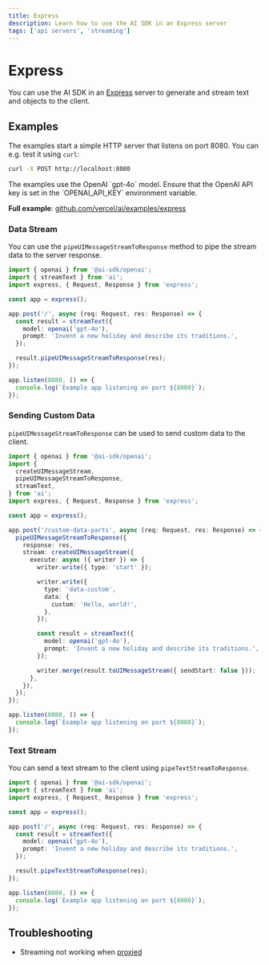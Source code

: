 ---
title: Express
description: Learn how to use the AI SDK in an Express server
tags: ['api servers', 'streaming']
---

# Express

You can use the AI SDK in an [Express](https://expressjs.com/) server to generate and stream text and objects to the client.

## Examples

The examples start a simple HTTP server that listens on port 8080. You can e.g. test it using `curl`:

```bash
curl -X POST http://localhost:8080
```

<Note>
  The examples use the OpenAI `gpt-4o` model. Ensure that the OpenAI API key is
  set in the `OPENAI_API_KEY` environment variable.
</Note>

**Full example**: [github.com/vercel/ai/examples/express](https://github.com/vercel/ai/tree/main/examples/express)

### Data Stream

You can use the `pipeUIMessageStreamToResponse` method to pipe the stream data to the server response.

```ts filename='index.ts'
import { openai } from '@ai-sdk/openai';
import { streamText } from 'ai';
import express, { Request, Response } from 'express';

const app = express();

app.post('/', async (req: Request, res: Response) => {
  const result = streamText({
    model: openai('gpt-4o'),
    prompt: 'Invent a new holiday and describe its traditions.',
  });

  result.pipeUIMessageStreamToResponse(res);
});

app.listen(8080, () => {
  console.log(`Example app listening on port ${8080}`);
});
```

### Sending Custom Data

`pipeUIMessageStreamToResponse` can be used to send custom data to the client.

```ts filename='index.ts' highlight="8-11,18"
import { openai } from '@ai-sdk/openai';
import {
  createUIMessageStream,
  pipeUIMessageStreamToResponse,
  streamText,
} from 'ai';
import express, { Request, Response } from 'express';

const app = express();

app.post('/custom-data-parts', async (req: Request, res: Response) => {
  pipeUIMessageStreamToResponse({
    response: res,
    stream: createUIMessageStream({
      execute: async ({ writer }) => {
        writer.write({ type: 'start' });

        writer.write({
          type: 'data-custom',
          data: {
            custom: 'Hello, world!',
          },
        });

        const result = streamText({
          model: openai('gpt-4o'),
          prompt: 'Invent a new holiday and describe its traditions.',
        });

        writer.merge(result.toUIMessageStream({ sendStart: false }));
      },
    }),
  });
});

app.listen(8080, () => {
  console.log(`Example app listening on port ${8080}`);
});
```

### Text Stream

You can send a text stream to the client using `pipeTextStreamToResponse`.

```ts filename='index.ts' highlight="13"
import { openai } from '@ai-sdk/openai';
import { streamText } from 'ai';
import express, { Request, Response } from 'express';

const app = express();

app.post('/', async (req: Request, res: Response) => {
  const result = streamText({
    model: openai('gpt-4o'),
    prompt: 'Invent a new holiday and describe its traditions.',
  });

  result.pipeTextStreamToResponse(res);
});

app.listen(8080, () => {
  console.log(`Example app listening on port ${8080}`);
});
```

## Troubleshooting

- Streaming not working when [proxied](/docs/troubleshooting/streaming-not-working-when-proxied)
